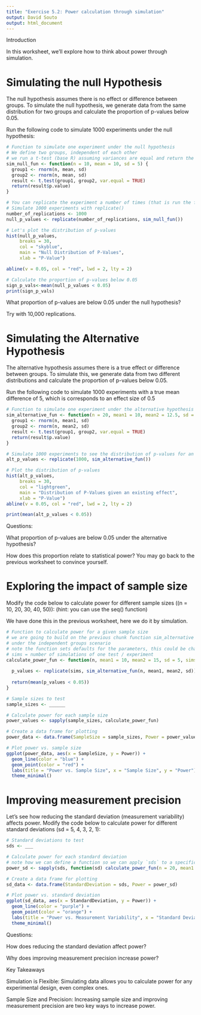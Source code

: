 ```yaml
---
title: "Exercise 5.2: Power calculation through simulation"
output: David Souto
output: html_document
---
```


Introduction

In this worksheet, we’ll explore how to think about power through simulation.  

# Simulating the null Hypothesis

The null hypothesis assumes there is no effect or difference between groups. To simulate the null hypothesis, we generate data from the same distribution for two groups and calculate the proportion of p-values below 0.05.

Run the following code to simulate 1000 experiments under the null hypothesis:

```r
# Function to simulate one experiment under the null hypothesis 
# We define two groups, independent of each other
# we run a t-test (base R) assuming variances are equal and return the p-value 
sim_null_fun <- function(n = 10, mean = 10, sd = 5) {
  group1 <- rnorm(n, mean, sd) 
  group2 <- rnorm(n, mean, sd) 
  result <- t.test(group1, group2, var.equal = TRUE)
  return(result$p.value)
} 

# You can replicate the experiment a number of times (that is run the function) with replicate()
# Simulate 1000 experiments with replicate()
number_of_replications <- 1000
null_p_values <- replicate(number_of_replications, sim_null_fun()) 

# Let's plot the distribution of p-values
hist(null_p_values, 
     breaks = 30, 
     col = "skyblue", 
     main = "Null Distribution of P-Values", 
     xlab = "P-Value") 

abline(v = 0.05, col = "red", lwd = 2, lty = 2) 

# Calculate the proportion of p-values below 0.05
sign_p_vals<-mean(null_p_values < 0.05)
print(sign_p_vals)
```
What proportion of p-values are below 0.05 under the null hypothesis?

Try with 10,000 replications.

# Simulating the Alternative Hypothesis

The alternative hypothesis assumes there is a true effect or difference between groups. To simulate this, we generate data from two different distributions and calculate the proportion of p-values below 0.05.

Run the following code to simulate 1000 experiments with a true mean difference of 5, which is corresponds to an effect size of 0.5

```r
# Function to simulate one experiment under the alternative hypothesis 
sim_alternative_fun <- function(n = 20, mean1 = 10, mean2 = 12.5, sd = 5) { 
  group1 <- rnorm(n, mean1, sd) 
  group2 <- rnorm(n, mean2, sd) 
  result <- t.test(group1, group2, var.equal = TRUE)
  return(result$p.value)
} 

# Simulate 1000 experiments to see the distribution of p-values for an effect that exists
alt_p_values <- replicate(1000, sim_alternative_fun()) 

# Plot the distribution of p-values 
hist(alt_p_values, 
     breaks = 30, 
     col = "lightgreen", 
     main = "Distribution of P-Values given an existing effect", 
     xlab = "P-Value") 
abline(v = 0.05, col = "red", lwd = 2, lty = 2) 

print(mean(alt_p_values < 0.05))
```

Questions:

What proportion of p-values are below 0.05 under the alternative hypothesis?

How does this proportion relate to statistical power? You may go back to the previous worksheet to convince yourself.

# Exploring the impact of sample size

Modify the code below to calculate power for different sample sizes ((n = 10, 20, 30, 40, 50)):
(hint: you can use the seq() function)

We have done this in the previous worksheet, here we do it by simulation.

```r
# Function to calculate power for a given sample size 
# we are going to build on the previous chunk function sim_alternative fun that picks random samples
# under the independent groups scenario
# note the function sets defaults for the parameters, this could be changed dynamically as well
# sims = number of simulations of one test / experiment
calculate_power_fun <- function(n, mean1 = 10, mean2 = 15, sd = 5, sims = 1000) { 
  
  p_values <- replicate(sims, sim_alternative_fun(n, mean1, mean2, sd)) 
  
  return(mean(p_values < 0.05))
} 

# Sample sizes to test 
sample_sizes <- ______

# Calculate power for each sample size 
power_values <- sapply(sample_sizes, calculate_power_fun) 

# Create a data frame for plotting 
power_data <- data.frame(SampleSize = sample_sizes, Power = power_values) 

# Plot power vs. sample size 
ggplot(power_data, aes(x = SampleSize, y = Power)) + 
  geom_line(color = "blue") + 
  geom_point(color = "red") + 
  labs(title = "Power vs. Sample Size", x = "Sample Size", y = "Power") + 
  theme_minimal()
```

# Improving measurement precision

Let’s see how reducing the standard deviation (measurement variability) affects power. Modify the code below to calculate power for different standard deviations (sd = 5, 4, 3, 2, 1):

```r
# Standard deviations to test 
sds <- ___

# Calculate power for each standard deviation 
# note how we can define a function so we can apply `sds` to a specific parameter of calculate_power_fun 
power_sd <- sapply(sds, function(sd) calculate_power_fun(n = 20, mean1 = 10, mean2 = 15, sd = sd)) 

# Create a data frame for plotting 
sd_data <- data.frame(StandardDeviation = sds, Power = power_sd) 

# Plot power vs. standard deviation 
ggplot(sd_data, aes(x = StandardDeviation, y = Power)) + 
  geom_line(color = "purple") + 
  geom_point(color = "orange") + 
  labs(title = "Power vs. Measurement Variability", x = "Standard Deviation", y = "Power") + 
  theme_minimal()
```

Questions:

How does reducing the standard deviation affect power?

Why does improving measurement precision increase power?

Key Takeaways

Simulation is Flexible: Simulating data allows you to calculate power for any experimental design, even complex ones.

Sample Size and Precision: Increasing sample size and improving measurement precision are two key ways to increase power.